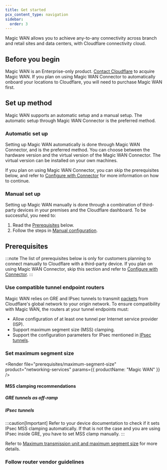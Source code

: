```yaml
---
title: Get started
pcx_content_type: navigation
sidebar:
  order: 3
---
```



Magic WAN allows you to achieve any-to-any connectivity across branch and retail sites and data centers, with Cloudflare connectivity cloud.

## Before you begin

Magic WAN is an Enterprise-only product. [Contact Cloudflare](https://www.cloudflare.com/magic-wan/) to acquire Magic WAN. If you plan on using Magic WAN Connector to automatically onboard your locations to Cloudflare, you will need to purchase Magic WAN first.

## Set up method

Magic WAN supports an automatic setup and a manual setup. The automatic setup through Magic WAN Connector is the preferred method.

### Automatic set up

Setting up Magic WAN automatically is done through Magic WAN Connector, and is the preferred method. You can choose between the hardware version and the virtual version of the Magic WAN Connector. The virtual version can be installed on your own machines.

If you plan on using Magic WAN Connector, you can skip the prerequisites below, and refer to [Configure with Connector](/magic-wan/configuration/connector/) for more information on how to continue.

### Manual set up

Setting up Magic WAN manually is done through a combination of third-party devices in your premises and the Cloudflare dashboard. To be successful, you need to:

1. Read the [Prerequisites](#prerequisites) below.
2. Follow the steps in [Manual configuration](/magic-wan/configuration/manually/how-to/configure-tunnels/).

## Prerequisites

:::note
The list of prerequisites below is only for customers planning to connect manually to Cloudflare with a third-party device. If you plan on using Magic WAN Connector, skip this section and refer to [Configure with Connector](/magic-wan/configuration/connector/).
:::

### Use compatible tunnel endpoint routers

Magic WAN relies on <GlossaryTooltip term="GRE tunnel" link="/magic-wan/reference/tunnels/">GRE</GlossaryTooltip> and <GlossaryTooltip term="IPsec tunnel" link="/magic-wan/reference/tunnels/#ipsec-tunnels">IPsec tunnels</GlossaryTooltip> to transmit [packets](https://www.cloudflare.com/learning/network-layer/what-is-a-packet/) from Cloudflare's global network to your origin network. To ensure compatibility with Magic WAN, the routers at your tunnel endpoints must:

- Allow configuration of at least one tunnel per Internet service provider (ISP).
- Support <GlossaryTooltip term="maximum segment size (MSS)">maximum segment size (MSS)</GlossaryTooltip> clamping.
- Support the configuration parameters for IPsec mentioned in [IPsec tunnels](/magic-wan/reference/tunnels/#supported-configuration-parameters).

### Set maximum segment size

<Render
	file="prerequisites/maximum-segment-size"
	product="networking-services"
	params={{ productName: "Magic WAN" }}
/>
#### MSS clamping recommendations

##### GRE tunnels as off-ramp

<Render file="magic-wan/mtu-mss/mss-clamping-gre" product="networking-services" />

##### IPsec tunnels

<Render file="magic-wan/mtu-mss/mss-clamping-ipsec" product="networking-services"/>

:::caution[Important]
Refer to your device documentation to check if it sets IPsec MSS clamping automatically. If that is not the case and you are using IPsec inside GRE, you have to set MSS clamp manually.
:::

Refer to [Maximum transmission unit and maximum segment size](/magic-wan/reference/mtu-mss/) for more details.

### Follow router vendor guidelines

<Render
	file="prerequisites/router-vendor-guidelines-mss-settings-origin"
	product="networking-services"
/>
